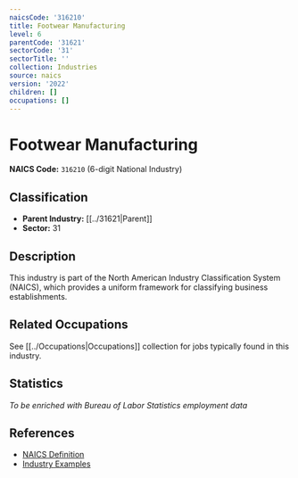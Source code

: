 ```yaml
---
naicsCode: '316210'
title: Footwear Manufacturing
level: 6
parentCode: '31621'
sectorCode: '31'
sectorTitle: ''
collection: Industries
source: naics
version: '2022'
children: []
occupations: []
---
```

# Footwear Manufacturing

**NAICS Code:** `316210` (6-digit National Industry)

## Classification

- **Parent Industry:** [[../31621|Parent]]
- **Sector:** 31

## Description

This industry is part of the North American Industry Classification System (NAICS), which provides a uniform framework for classifying business establishments.

## Related Occupations

See [[../Occupations|Occupations]] collection for jobs typically found in this industry.

## Statistics

*To be enriched with Bureau of Labor Statistics employment data*

## References

- [NAICS Definition](https://www.census.gov/naics/)
- [Industry Examples](https://www.census.gov/naics/2022NAICS/)
